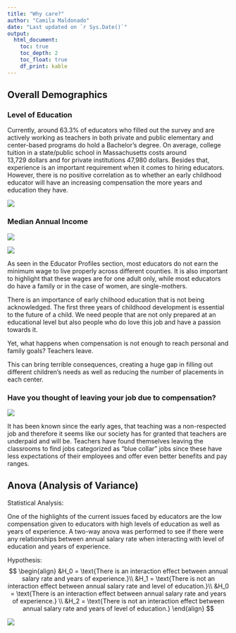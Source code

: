 ```yaml
---
title: "Why care?"
author: "Camila Maldonado"
date: "Last updated on `r Sys.Date()`"
output:
  html_document:
    toc: true
    toc_depth: 2
    toc_float: true
    df_print: kable
---
```


<!--
Comments in HTML are like this! 
-->

## Overall Demographics 

### Level of Education


Currently, around 63.3% of educators who filled out the survey and are actively working as teachers in both private and public elementary and center-based programs do hold a Bachelor's degree. On average, college tuition in a state/public school in Massachusetts costs around  
 13,729 dollars and for private institutions 47,980 dollars. Besides that, experience is an important requirement when it comes to hiring educators. However, there is no positive correlation as to whether an early childhood educator will have an increasing compensation the more years and education they have. 


![](plots/years_of_experience.png)

### Median Annual Income

![](plots/median_annual_income.png)


![](plots/map.png)

As seen in the Educator Profiles section, most educators do not earn the minimum wage to live properly across different counties. It is also important to highlight that these wages are for one adult only, while most educators do have a family or in the case of women, are single-mothers. 

There is an importance of early chilhood education that is not being acknowledged. The first three years of childhood development is essential to the future of a child. We need people that are not only prepared at an educational level but also people who do love this job and have a passion towards it. 

Yet, what happens when compensation is not enough to reach personal and family goals? 
Teachers leave. 

This can bring terrible consequences, creating a huge gap in filling out different children's needs as well as reducing the number of placements in each center. 

### Have you thought of leaving your job due to compensation?

![](plots/leaving.png)

It has been known since the early ages, that teaching was a non-respected job and therefore it seems like our society has for granted that teachers are underpaid and will be. 
Teachers have found themselves leaving the classrooms to find jobs categorized as "blue collar" jobs since these have less expectations of their employees and offer even better benefits and pay ranges. 

## Anova (Analysis of Variance)

Statistical Analysis:

One of the highlights of the current issues faced by educators are the low compensation given to educators with high levels of education as well as years of experience. 
A two-way anova was performed to see if there were any relationships between annual salary rate when interacting with  level of education and years of experience. 

Hypothesis: 
$$
\begin{align}
&H_0 = \text{There is an interaction effect between annual salary rate and years of experience.}\\
&H_1 = \text{There is not an interaction effect between annual salary rate and level of education.}\\
&H_0 = \text{There is an interaction effect between annual salary rate and years of experience.} \\
&H_2 = \text{There is not an interaction effect between annual salary rate and years of level of education.}
\end{align}
$$

![](plots/anova.png)

